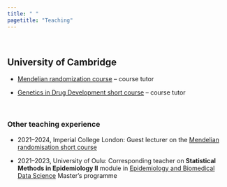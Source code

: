 ```yaml
---
title: " "
pagetitle: "Teaching"
---
```


\
 
 
## University of Cambridge

* [Mendelian randomization course](https://mendelianrandomization.com/index.php/online-course) -- course tutor

* [Genetics in Drug Development short course](https://www.mendelianrandomization.com/index.php/course-genetics-in-drug-development) -- course tutor

\
  
### Other teaching experience

* 2021--2024, Imperial College London: Guest lecturer on the [Mendelian randomisation short course](https://www.imperial.ac.uk/school-public-health/study/short-courses/mendelian-randomisation/)

* 2021--2023, University of Oulu: Corresponding teacher on **Statistical Methods in Epidemiology II** module in [Epidemiology and Biomedical Data Science](https://www.oulu.fi/en/apply/masters-epidemiology-and-biomedical-data-science) Master's programme


<!--
* [Genetics in Drug Development, University of Cambridge (November 2021)](https://onlinesales.admin.cam.ac.uk/conferences-and-events/mrc-biostatistics-unit/mrc-biostatistics-unit-short-courses/genetics-in-drug-development-november-2021)

* [Mendelian randomisation, Imperial College London (May 2021)](https://www.imperial.ac.uk/school-public-health/study/short-courses/mendelian-randomisation/)
-->
